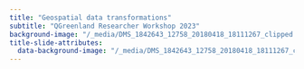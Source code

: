 ```yaml
---
title: "Geospatial data transformations"
subtitle: "QGreenland Researcher Workshop 2023"
background-image: "/_media/DMS_1842643_12758_20180418_18111267_clipped.jpg"
title-slide-attributes:
  data-background-image: "/_media/DMS_1842643_12758_20180418_18111267_clipped.jpg"
---
```


<!-- TODO:
* Discuss geospatial data transformations
    * Concepts
        * Reprojection
            * _TODO: consider discussion about characteristics of common
              projections and why you might want to use one over another._
        * Resampling
        * Subsetting
        * Conversion (raster <-> vector)
        * _TODO: Consider discussion about information loss from common
          transformations (reprojection, resampling, datatype conversion
          (raster<->vector))_
    * Tools / Techniques
        * QGIS Processing Toolbox (brief mention, participants should be
          familiar with this from the [beginner tutorial
          series](https://www.youtube.com/watch?v=znKeiV3-Amo&amp;index=5)).
        * gdalwarp, ogr2ogr, ...
        * Python (rasterio, shapely, Xarray, pyresample, PyQGIS, ...)
        * _TODO: create notebook examples for various tools_
    * Pitfalls
        * Some metadata in the source data may be carried over to the output,
          resulting in outdated metadata. For example, we have that issue with
          the bedmachine data produced for QGreenland. We can `gdalwarp` a
          bedmachine dataset to WGS84 and observe that the `mapping#` namespace
          continues to specify "polar stereographic" projection. On the plus side,
          citation and other metadata which we want to keep was also pulled over. This
          means you may need to do some manual metadata management when you apply
          transformations.
-->
